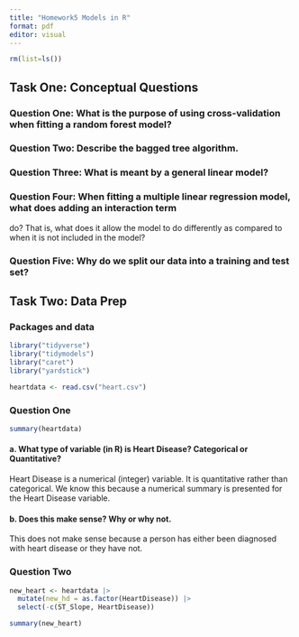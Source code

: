 ```yaml
---
title: "Homework5 Models in R"
format: pdf
editor: visual
---
```


```r
rm(list=ls())
```

## Task One: Conceptual Questions

### Question One: What is the purpose of using cross-validation when fitting a random forest model?

### Question Two: Describe the bagged tree algorithm.

### Question Three: What is meant by a general linear model?

### Question Four: When fitting a multiple linear regression model, what does adding an interaction term
do? That is, what does it allow the model to do differently as compared to when it is
not included in the model?

### Question Five: Why do we split our data into a training and test set?


## Task Two: Data Prep

### Packages and data

```r
library("tidyverse")
library("tidymodels")
library("caret")
library("yardstick")

heartdata <- read.csv("heart.csv")
```

### Question One

```r
summary(heartdata)
```

#### a. What type of variable (in R) is Heart Disease? Categorical or Quantitative?

Heart Disease is a numerical (integer) variable. It is quantitative rather than categorical. We know this because a numerical summary is presented for the Heart Disease variable. 

#### b. Does this make sense? Why or why not.

This does not make sense because a person has either been diagnosed with heart disease or they have not. 

### Question Two

```r
new_heart <- heartdata |>
  mutate(new_hd = as.factor(HeartDisease)) |>
  select(-c(ST_Slope, HeartDisease))

summary(new_heart)
```

